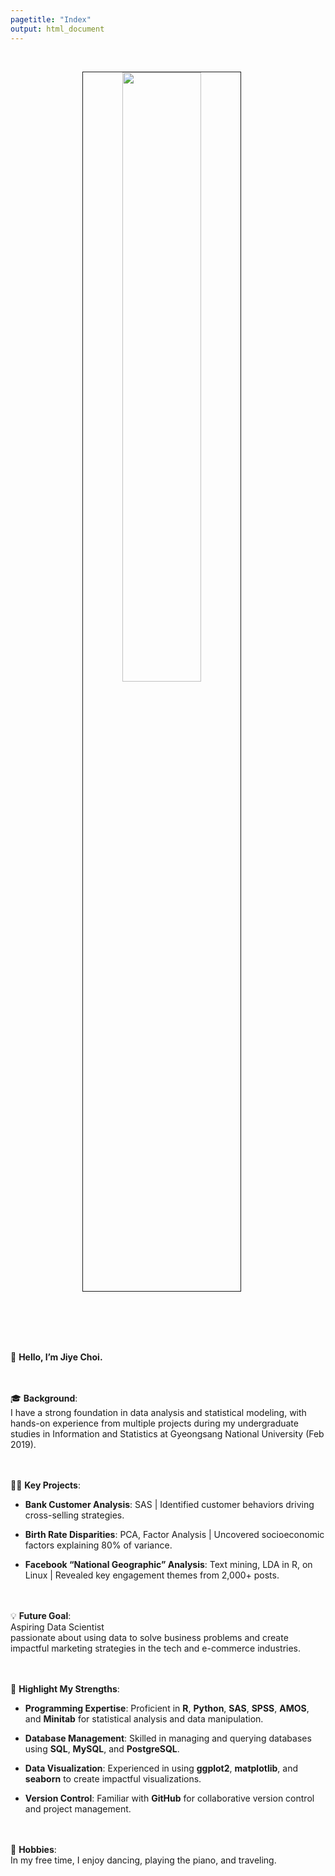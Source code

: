 ```yaml
---
pagetitle: "Index"
output: html_document
---
```


<link rel="stylesheet" href="styles.css" type="text/css">
<link rel="stylesheet" href="site_libs/academicons-1.9.1/css/academicons.min.css"/>

<br>

<p align="center">
<img src="images/jiye_profile.jpg" style="width:50%; border:0.5px solid; margin-right: 20px" align="center">
</p>
<br>


<br><br><br>
👋 **Hello, I'm Jiye Choi.** <br><br><br>

🎓 **Background**:  
I have a strong foundation in data analysis and statistical modeling, with hands-on experience from multiple projects during my undergraduate studies in Information and Statistics at Gyeongsang National University (Feb 2019). <br><br><br>


👩‍💻 **Key Projects**:

   - **Bank Customer Analysis**: SAS | Identified customer behaviors driving cross-selling strategies.

   - **Birth Rate Disparities**: PCA, Factor Analysis | Uncovered socioeconomic factors explaining 80% of variance.

   - **Facebook "National Geographic" Analysis**: Text mining, LDA in R, on Linux | Revealed key engagement themes from 2,000+ posts. <br><br><br>


💡 **Future Goal**:  
    Aspiring Data Scientist <br> passionate about using data to solve business problems and create impactful marketing strategies in the tech and e-commerce industries.<br><br><br>



💪 **Highlight My Strengths**:

- **Programming Expertise**: Proficient in **R**, **Python**, **SAS**, **SPSS**, **AMOS**, and **Minitab** for statistical analysis and data manipulation.

- **Database Management**: Skilled in managing and querying databases using **SQL**, **MySQL**, and **PostgreSQL**.

- **Data Visualization**: Experienced in using **ggplot2**, **matplotlib**, and **seaborn** to create impactful visualizations.

- **Version Control**: Familiar with **GitHub** for collaborative version control and project management.<br><br><br>


💃 **Hobbies**:  
In my free time, I enjoy dancing, playing the piano, and traveling. <br><br><br>
